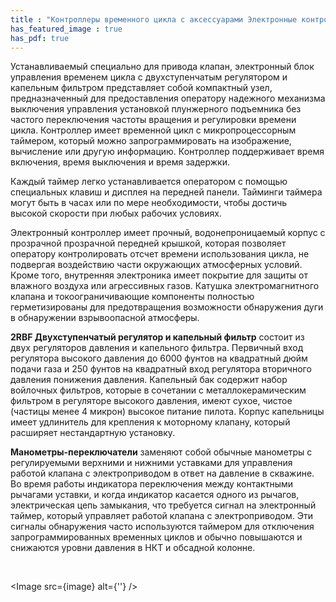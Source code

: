 ```yaml
---
title : "Контроллеры временного цикла с аксессуарами Электронные контроллеры временного цикла"
has_featured_image : true
has_pdf: true
---
```


Устанавливаемый специально для привода клапан, электронный блок управления временем цикла с двухступенчатым регулятором и капельным фильтром представляет собой компактный узел, предназначенный для предоставления оператору надежного механизма выключения управления установкой плунжерного подъемника без частого переключения частоты вращения и регулировки времени цикла. Контроллер имеет временной цикл с микропроцессорным таймером, который можно запрограммировать на изображение, вычисление или другую информацию. Контроллер поддерживает время включения, время выключения и время задержки.

Каждый таймер легко устанавливается оператором с помощью специальных клавиш и дисплея на передней панели. Тайминги таймера могут быть в часах или по мере необходимости, чтобы достичь высокой скорости при любых рабочих условиях.

Электронный контроллер имеет прочный, водонепроницаемый корпус с прозрачной прозрачной передней крышкой, которая позволяет оператору контролировать отсчет времени использования цикла, не подвергая воздействию части окружающих атмосферных условий. Кроме того, внутренняя электроника имеет покрытие для защиты от влажного воздуха или агрессивных газов. Катушка электромагнитного клапана и токоограничивающие компоненты полностью герметизированы для предотвращения возможности обнаружения дуги в обнаружении взрывоопасной атмосферы.

**2RBF Двухступенчатый регулятор и капельный фильтр** состоит из двух регуляторов давления и капельного фильтра. Первичный вход регулятора высокого давления до 6000 фунтов на квадратный дюйм подачи газа и 250 фунтов на квадратный вход регулятора вторичного давления понижения давления. Капельный бак содержит набор войлочных фильтров, которые в сочетании с металлокерамическим фильтром в регуляторе высокого давления, имеют сухое, чистое (частицы менее 4 микрон) высокое питание пилота. Корпус капельницы имеет удлинитель для крепления к моторному клапану, который расширяет нестандартную установку.

**Манометры-переключатели** заменяют собой обычные манометры с регулируемыми верхними и нижними уставками для управления работой клапана с электроприводом в ответ на давление в скважине. Во время работы индикатора переключения между контактными рычагами уставки, и когда индикатор касается одного из рычагов, электрическая цепь замыкания, что требуется сигнал на электронный таймер, который управляет работой клапана с электроприводом. Эти сигналы обнаружения часто используются таймером для отключения запрограммированных временных циклов и обычно повышаются и снижаются уровни давления в НКТ и обсадной колонне.

<br />

<Image src={image} alt={''} />